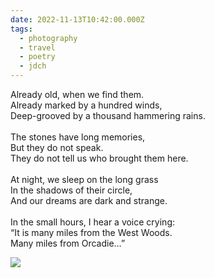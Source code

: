 ```yaml
---
date: 2022-11-13T10:42:00.000Z
tags:
  - photography
  - travel
  - poetry
  - jdch
---
```

Already old, when we find them.<br/>
Already marked by a hundred winds,<br/>
Deep-grooved by a thousand hammering rains.<br/><br/>
The stones have long memories,<br/>
But they do not speak.<br/>
They do not tell us who brought them here.<br/><br/>
At night, we sleep on the long grass<br/>
In the shadows of their circle,<br/>
And our dreams are dark and strange.<br/><br/>
In the small hours, I hear a voice crying:<br/>
“It is many miles from the West Woods.<br/>
Many miles from Orcadie…”

![](../../assets/photos/20221113-IMG_3115.jpg)